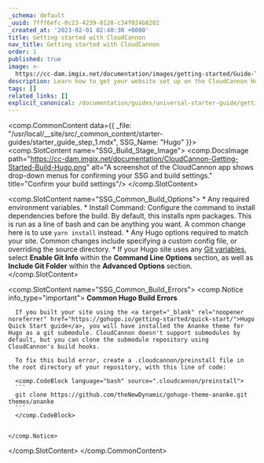 ```yaml
---
_schema: default
_uuid: 7fff6efc-0c23-4239-8128-c34f024b8202
_created_at: '2023-02-01 02:40:30 +0000'
title: Getting started with CloudCannon
nav_title: Getting started with CloudCannon
order: 1
published: true
image: >-
  https://cc-dam.imgix.net/documentation/images/getting-started/Guide-Thumbnails/CloudCannon-Getting-Started-Thumbnail-Hugo.png
description: Learn how to get your website set up on the CloudCannon Hugo CMS.
tags: []
related_links: []
explicit_canonical: /documentation/guides/universal-starter-guide/getting-started/
---
```

<comp.CommonContent data={{ _file: "/usr/local/__site/src/_common_content/starter-guides/starter_guide_step_1.mdx", SSG_Name: "Hugo" }}>
  <comp.SlotContent name="SSG_Build_Stage_Image">
    <comp.DocsImage path="https://cc-dam.imgix.net/documentation/CloudCannon-Getting-Started-Build-Hugo.png" alt="A screenshot of the CloudCannon app shows drop-down menus for confirming your SSG and build settings." title="Confirm your build settings"/>
  </comp.SlotContent>
  
  <comp.SlotContent name="SSG_Common_Build_Options">
    * Any required environment variables.
    * Install Command: Configure the command to install dependencies before the build. By default, this installs npm packages. This is run as a line of bash and can be anything you want. A common change here is to use `yarn install` instead.
    * Any Hugo options required to match your site. Common changes include specifying a custom config file, or overriding the source directory.
    * If your Hugo site uses any [Git variables](https://gohugo.io/variables/git/), select **Enable Git Info** within the **Command Line Options** section, as well as **Include Git Folder** within the **Advanced Options** section.
  </comp.SlotContent>
  
  <comp.SlotContent name="SSG_Common_Build_Errors">
    <comp.Notice info_type="important">
      **Common Hugo Build Errors**

      If you built your site using the <a target="_blank" rel="noopener noreferrer" href="https://gohugo.io/getting-started/quick-start/">Hugo Quick Start guide</a>, you will have installed the Ananke theme for Hugo as a git submodule. CloudCannon doesn't support submodules by default, but you can clone the submodule repository using CloudCannon's build hooks.

      To fix this build error, create a .cloudcannon/preinstall file in the root directory of your repository, with this line of code:

      <comp.CodeBlock language="bash" source=".cloudcannon/preinstall">
      ```
      git clone https://github.com/theNewDynamic/gohugo-theme-ananke.git themes/ananke
      ```
      </comp.CodeBlock>

      
    </comp.Notice>
  </comp.SlotContent>
</comp.CommonContent>